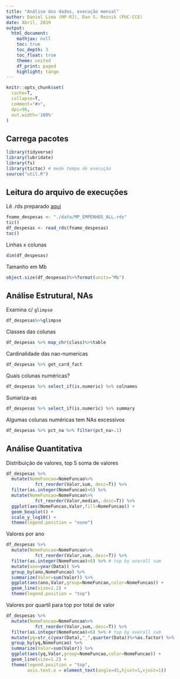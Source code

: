 ```yaml
---
title: "Análise dos dados, execução mensal"
author: Daniel Lima (MP-RJ), Dan S. Reznik (PUC-CCE)
date: Abril, 2019
output: 
  html_document:
    mathjax: null
    toc: true
    toc_depth: 3
    toc_float: true
    theme: united
    df_print: paged
    highlight: tango
---
```


```r
knitr::opts_chunk$set(
  cache=T,
  collapse=T,
  comment="#>",
  dpi=96,
  out.width='100%'
)
```

## Carrega pacotes

```r
library(tidyverse)
library(lubridate)
library(fs)
library(tictoc) # mede tempo de execução
source("util.R")
```

## Leitura do arquivo de execuções

Lê .rds preparado [aqui](preparo_mensal.html)

```r
fname_despesas <- "./data/MP_EMPENHOS_ALL.rds"
tic()
df_despesas <- read_rds(fname_despesas)
toc()
```

Linhas x colunas

```r
dim(df_despesas)
```

Tamanho em Mb

```r
object.size(df_despesas)%>%format(units="Mb")
```

## Análise Estrutural, NAs

Examina c/ `glimpse`

```r
df_despesas%>%glimpse
```

Classes das colunas

```r
df_despesas %>% map_chr(class)%>%table
```

Cardinalidade das nao-numericas

```r
df_despesas %>% get_card_fact
```

Quais colunas numéricas?

```r
df_despesas %>% select_if(is.numeric) %>% colnames
```

Sumariza-as

```r
df_despesas %>% select_if(is.numeric) %>% summary
```

Algumas colunas numéricas tem NAs excessivos

```r
df_despesas %>% pct_na %>% filter(pct_na>.1)
```

## Análise Quantitativa

Distribuição de valores, top 5 soma de valores

```r
df_despesas %>%
  mutate(NomeFuncao=NomeFuncao%>%
           fct_reorder(Valor,sum,.desc=T)) %>%
  filter(as.integer(NomeFuncao)<6) %>%
  mutate(NomeFuncao=NomeFuncao%>%
           fct_reorder(Valor,median,.desc=T)) %>%
  ggplot(aes(NomeFuncao,Valor,fill=NomeFuncao)) +
  geom_boxplot() +
  scale_y_log10() +
  theme(legend.position = "none")
```

Valores por ano

```r
df_despesas %>%
  mutate(NomeFuncao=NomeFuncao%>%
           fct_reorder(Valor,sum,.desc=T)) %>%
  filter(as.integer(NomeFuncao)<6) %>% # top by overall sum
  mutate(ano=year(Data)) %>%
  group_by(ano,NomeFuncao) %>%
  summarize(Valor=sum(Valor)) %>%
  ggplot(aes(ano,Valor,group=NomeFuncao,color=NomeFuncao)) +
  geom_line(size=1.2) +
  theme(legend.position = "top")
```

Valores por quartil para top por total de valor

```r
df_despesas %>%
  mutate(NomeFuncao=NomeFuncao%>%
           fct_reorder(Valor,sum,.desc=T)) %>%
  filter(as.integer(NomeFuncao)<6) %>% # top by overall sum
  mutate(yq=str_c(year(Data),"_",quarter(Data))%>%as.factor) %>%
  group_by(yq,NomeFuncao) %>%
  summarize(Valor=sum(Valor)) %>%
  ggplot(aes(yq,Valor,group=NomeFuncao,color=NomeFuncao)) +
  geom_line(size=1.2) +
  theme(legend.position = "top",
        axis.text.x = element_text(angle=45,hjust=1,vjust=1))
```
